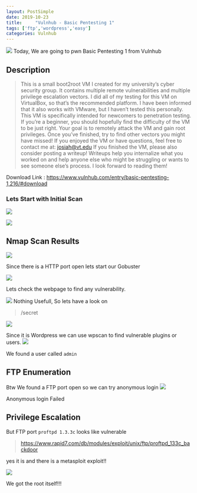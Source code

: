 ```yaml
---
layout: PostSimple
date: 2019-10-23
title:     "Vulnhub - Basic Pentesting 1"
tags: ['ftp','wordpress','easy']
categories: Vulnhub
---
```


![](https://raw.githubusercontent.com/ghostbyt3/ghostbyt3.github.io/master/public/static/images/basic_pentesting1/1.1.jpg)
Today, We are going to pwn Basic Pentesting 1 from Vulnhub

## Description

> This is a small boot2root VM I created for my university’s cyber security group. It contains multiple remote vulnerabilities and multiple privilege escalation vectors. I did all of my testing for this VM on VirtualBox, so that’s the recommended platform. I have been informed that it also works with VMware, but I haven’t tested this personally.
 This VM is specifically intended for newcomers to penetration testing. If you’re a beginner, you should hopefully find the difficulty of the VM to be just right.
Your goal is to remotely attack the VM and gain root privileges. Once you’ve finished, try to find other vectors you might have missed! If you enjoyed the VM or have questions, feel free to contact me at: josiah@vt.edu
If you finished the VM, please also consider posting a writeup! Writeups help you internalize what you worked on and help anyone else who might be struggling or wants to see someone else’s process. I look forward to reading them!

Download Link : <https://www.vulnhub.com/entry/basic-pentesting-1,216/#download>



### Lets Start with Initial Scan

![](https://raw.githubusercontent.com/ghostbyt3/ghostbyt3.github.io/master/public/static/images/basic_pentesting1/1.png)

![](https://raw.githubusercontent.com/ghostbyt3/ghostbyt3.github.io/master/public/static/images/basic_pentesting1/2.png)


## Nmap Scan Results

![](https://raw.githubusercontent.com/ghostbyt3/ghostbyt3.github.io/master/public/static/images/basic_pentesting1/3.png)


Since there is a HTTP port open lets start our Gobuster 

![](https://raw.githubusercontent.com/ghostbyt3/ghostbyt3.github.io/master/public/static/images/basic_pentesting1/4.png)

Lets check the webpage to find any vulnerability.

![](https://raw.githubusercontent.com/ghostbyt3/ghostbyt3.github.io/master/public/static/images/basic_pentesting1/5.png)
Nothing Usefull, So lets have a look on 

> /secret

![](https://raw.githubusercontent.com/ghostbyt3/ghostbyt3.github.io/master/public/static/images/basic_pentesting1/6.png)

Since it is Wordpress we can use wpscan to find vulnerable plugins or users.
![](https://raw.githubusercontent.com/ghostbyt3/ghostbyt3.github.io/master/public/static/images/basic_pentesting1/7.png)

We found a user called ```admin```

## FTP Enumeration

Btw We found a FTP port open so we can try anonymous login
![](https://raw.githubusercontent.com/ghostbyt3/ghostbyt3.github.io/master/public/static/images/basic_pentesting1/9.png)

Anonymous login Failed

## Privilege Escalation

But FTP port ```proftpd 1.3.3c``` looks like vulnerable

> https://www.rapid7.com/db/modules/exploit/unix/ftp/proftpd_133c_backdoor

yes it is and there is a metasploit exploit!!

![](https://raw.githubusercontent.com/ghostbyt3/ghostbyt3.github.io/master/public/static/images/basic_pentesting1/10.png)

We got the root itself!!!

